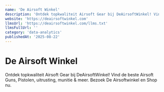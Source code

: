 ```yaml
---
name: 'De Airsoft Winkel'
description: 'Ontdek topkwaliteit Airsoft Gear bij DeAirsoftWinkel! Vind de beste Airsoft Guns, Pistolen, uitrusting, munitie & meer. Bezoek De Airsoftwinkel en Shop nu.'
website: 'https://deairsoftwinkel.com'
llmsUrl: 'https://deairsoftwinkel.com/llms.txt'
llmsFullUrl: ''
category: 'data-analytics'
publishedAt: '2025-08-22'
---
```


# De Airsoft Winkel

Ontdek topkwaliteit Airsoft Gear bij DeAirsoftWinkel! Vind de beste Airsoft Guns, Pistolen, uitrusting, munitie & meer. Bezoek De Airsoftwinkel en Shop nu.
